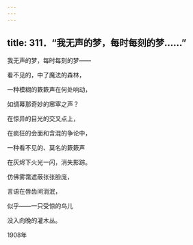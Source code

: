 ```yaml
---
---
---
```

title: 311．“我无声的梦，每时每刻的梦……”
---




我无声的梦，每时每刻的梦——

看不见的，中了魔法的森林，

一种模糊的簌簌声在何处响动，

如绸幕那奇妙的窸窣之声？

在惊异的目光的交叉点上，

在疯狂的会面和含混的争论中，

一种看不见的、莫名的簌簌声

在灰烬下火光一闪，消失影踪。

仿佛雾霭遮蔽张张脸庞，

言语在唇齿间消泯，

似乎——一只受惊的鸟儿

没入向晚的灌木丛。

1908年